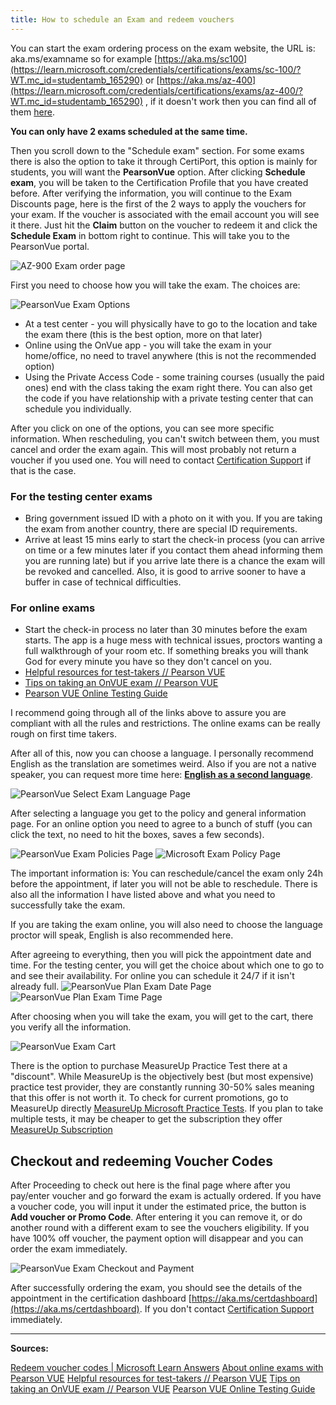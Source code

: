 ```yaml
---
title: How to schedule an Exam and redeem vouchers
---
```


You can start the exam ordering process on the exam website, the URL is: aka.ms/examname so for example [https://aka.ms/sc100](https://learn.microsoft.com/credentials/certifications/exams/sc-100/?WT.mc_id=studentamb_165290) or [https://aka.ms/az-400](https://learn.microsoft.com/credentials/certifications/exams/az-400/?WT.mc_id=studentamb_165290) , if it doesn't work then you can find all of them [here](https://aka.ms/traincertposter).

**You can only have 2 exams scheduled at the same time.**

Then you scroll down to the "Schedule exam" section. For some exams there is also the option to take it through CertiPort, this option is mainly for students, you will want the **PearsonVue** option. 
After clicking **Schedule exam**, you will be taken to the Certification Profile that you have created before. 
After verifying the information, you will continue to the Exam Discounts page, here is the first of the 2 ways to apply the vouchers for your exam. If the voucher is associated with the email account you will see it there. Just hit the **Claim** button on the voucher to redeem it and click the **Schedule Exam** in bottom right to continue. This will take you to the PearsonVue portal.

<img title="" src="/az900orderexam.png" alt="AZ-900 Exam order page"/>

First you need to choose how you will take the exam. The choices are:

<img title="" src="/pearsonvueexamoptions.png" alt="PearsonVue Exam Options"/>

* At a test center - you will physically have to go to the location and take the exam there (this is the best option, more on that later)
* Online using the OnVue app - you will take the exam in your home/office, no need to travel anywhere (this is not the recommended option)
* Using the Private Access Code - some training courses (usually the paid ones) end with the class taking the exam right there. You can also get the code if you have relationship with a private testing center that can schedule you individually.

After you click on one of the options, you can see more specific information. When rescheduling, you can't switch between them, you must cancel and order the exam again. This will most probably not return a voucher if you used one. You will need to contact [Certification Support](https://aka.ms/certificationsupport) if that is the case.

### For the testing center exams

* Bring government issued ID with a photo on it with you. If you are taking the exam from another country, there are special ID requirements.
* Arrive at least 15 mins early to start the check-in process (you can arrive on time or a few minutes later if you contact them ahead informing them you are running late) but if you arrive late there is a chance the exam will be revoked and cancelled. Also, it is good to arrive sooner to have a buffer in case of technical difficulties.

### For online exams

* Start the check-in process no later than 30 minutes before the exam starts. The app is a huge mess with technical issues, proctors wanting a full walkthrough of your room etc. If something breaks you will thank God for every minute you have so they don't cancel on you.
* [Helpful resources for test-takers // Pearson VUE](https://home.pearsonvue.com/Test-takers/Resources.aspx?ot=collapse15)
* [Tips on taking an OnVUE exam // Pearson VUE](https://home.pearsonvue.com/onvue-tips)
* [Pearson VUE Online Testing Guide](https://home.pearsonvue.com/Test-takers/onvue/guide)

I recommend going through all of the links above to assure you are compliant with all the rules and restrictions. The online exams can be really rough on first time takers.

After all of this, now you can choose a language. I personally recommend English as the translation are sometimes weird. Also if you are not a native speaker, you can request more time here: [**English as a second language**](https://learn.microsoft.com/credentials/certifications/available-exam-accommodations-document-requirements?WT.mc_id=studentamb_165290#english-as-a-second-language). 

<img title="" src="/pearsonvueselectlanguage.png" alt="PearsonVue Select Exam Language Page"/>


After selecting a language you get to the policy and general information page. For an online option you need to agree to a bunch of stuff (you can click the text, no need to hit the boxes, saves a few seconds).

<img title="" src="/pearsonvuepolicies.png" alt="PearsonVue Exam Policies Page"/>

<img title="" src="/pearsonvuemicrosoftpolicy.png" alt="Microsoft Exam Policy Page"/>

The important information is: You can reschedule/cancel the exam only 24h before the appointment, if later you will not be able to reschedule. There is also all the information I have listed above and what you need to successfully take the exam.

If you are taking the exam online, you will also need to choose the language proctor will speak, English is also recommended here.

After agreeing to everything, then you will pick the appointment date and time. For the testing center, you will get the choice about which one to go to and see their availability. For online you can schedule it 24/7 if it isn't already full.
<img title="" src="/pearsonvueplanexamdate.png" alt="PearsonVue Plan Exam Date Page"/>
<img title="" src="/pearsonvueplanexamtime.png" alt="PearsonVue Plan Exam Time Page"/>

After choosing when you will take the exam, you will get to the cart, there you verify all the information. 

<img title="" src="/pearsonvuecart.png" alt="PearsonVue Exam Cart"/>

There is the option to purchase MeasureUp Practice Test there at a "discount". While MeasureUp is the objectively best (but most expensive) practice test provider, they are constantly running 30-50% sales meaning that this offer is not worth it. To check for current promotions, go to MeasureUp directly [MeasureUp Microsoft Practice Tests](https://www.measureup.com/microsoft.html#u44). If you plan to take multiple tests, it may be cheaper to get the subscription they offer [MeasureUp Subscription](https://www.measureup.com/subscription-plans-for-individuals#44)

## Checkout and redeeming Voucher Codes

After Proceeding to check out here is the final page where after you pay/enter voucher and go forward the exam is actually ordered. 
If you have a voucher code, you will input it under the estimated price, the button is **Add voucher or Promo Code**. After entering it you can remove it, or do another round with a different exam to see the vouchers eligibility. If you have 100% off voucher, the payment option will disappear and you can order the exam immediately.

<img title="" src="/pearsonvuepayment.png" alt="PearsonVue Exam Checkout and Payment"/>

After successfully ordering the exam, you should see the details of the appointment in the certification dashboard [https://aka.ms/certdashboard](https://aka.ms/certdashboard). If you don't contact [Certification Support](https://aka.ms/certificationsupport) immediately. 

---

**Sources:**

[Redeem voucher codes | Microsoft Learn Answers](https://learn.microsoft.com/answers/questions/32197/how-to-redeem-microsoft-certification-exam-vouchers?WT.mc_id=studentamb_165290)
[About online exams with Pearson VUE](https://learn.microsoft.com/credentials/certifications/online-exams?WT.mc_id=studentamb_165290)
[Helpful resources for test-takers // Pearson VUE](https://home.pearsonvue.com/Test-takers/Resources.aspx?ot=collapse15)
[Tips on taking an OnVUE exam // Pearson VUE](https://home.pearsonvue.com/onvue-tips)
[Pearson VUE Online Testing Guide](https://home.pearsonvue.com/Test-takers/onvue/guide)
